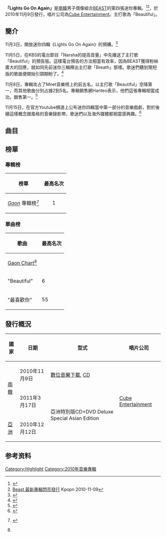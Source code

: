 {{Infobox album <!-- See Wikipedia:WikiProject Albums -->
| Name        = Lights Go on Again 
| Type        = 迷你專輯
| Longtype    = 
| Artist      = [[BEAST|BEAST]]
| Cover       = <!-- 檔案不存在 Lights_go_on_again.jpg ，可從英文維基百科取得 -->
| Cover size  = 
| Caption     = 
| Released    = {{Start date|2010|11|09}}
| Recorded    = 2010
| Genre       = [[K-pop|K-pop]]、 [[dance-pop|dance-pop]]、[[R&B|R&B]]
| Language    = [[韓語|韓語]]
| Label       = [[Cube_Entertainment|Cube Entertainment]]
| Producer    = Hong Shin-seong
| Reviews     = 
| Compiled by = 
| Chronology  = 
| Last album  = ''[[Mastermind_(BEAST專輯)|Mastermind]]''<br />(2010)
| This album  = '''''Lights Go On Again'''''<br />(2010)
| Next album  = ''[[My_Story_(BEAST單曲)|My Story]]'' <br />(2010)
| Misc        = 
}}

'''「Lights Go On Again」'''是[[南韓|南韓]]男子偶像組合[[BEAST|BEAST]]的第四張迷你專輯。<ref name="url비스트, 4집 ‘Lights go on again’ 예약 판매 시작 :: 네이버 뉴스">{{cite web |url=http://news.naver.com/main/read.nhn?mode=LSD&mid=sec&sid1=106&oid=011&aid=0002107011 |title=비스트, 4집 ‘Lights go on again’ 예약 판매 시작 :: 네이버 뉴스 |format= |work= |accessdate=2010-11-03 |language=ko |archive-date=2013-10-29 |archive-url=https://web.archive.org/web/20131029203852/http://news.naver.com/main/read.nhn?mode=LSD&mid=sec&sid1=106&oid=011&aid=0002107011 |dead-url=no }}</ref><ref>[http://kpopn.com/2010/11/09/40073/  Beast 最新專輯閃亮發行] {{Wayback|url=http://kpopn.com/2010/11/09/40073/ |date=20131202223559 }}{{zh-tw}}Kpopn 2010-11-09</ref>，於2010年11月9日發行，唱片公司為[[Cube_Entertainment|Cube Entertainment]]。主打歌為「Beautiful」。

==簡介==
11月3日，開放迷你四輯《Lights Go On Again》的預購。<ref>{{Ko icon}}{{cite web |url=http://news.naver.com/main/read.nhn?mode=LSD&mid=sec&sid1=106&oid=011&aid=0002107011 |title=BEAST's 4th album 'Lights Go On Again' preorder sales start |format= |work=Newsen |date=2010-11-03 |accessdate=2010-11-03 |archive-date=2013-10-29 |archive-url=https://web.archive.org/web/20131029203852/http://news.naver.com/main/read.nhn?mode=LSD&mid=sec&sid1=106&oid=011&aid=0002107011 |dead-url=no }}</ref> 

11月5日，在KBS的電台節目「Narsha的提高音量」中先播送了主打歌「Beautiful」的預告版。這樣電台預告的方法相當有效率，因為BEAST獲得粉絲廣大的回應，就如同先前迷你三輯釋出主打歌「Breath」那樣。歌迷們聽到簡短版的歌曲便開始引頸期盼了。<ref name="url비스트, 4집 타이틀곡 ‘Beautiful’ 라디오 티저 공개 ‘기대감↑’ : 네이트 뉴스">{{cite web |url=http://news.nate.com/view/20101105n24679 |title=비스트, 4집 타이틀곡 ‘Beautiful’ 라디오 티저 공개 ‘기대감↑’ : 네이트 뉴스 |format= |work= |accessdate=2010-11-11 |language=ko}}</ref>

11月8日，專輯攻占了Mnet音樂榜上的前五名，以主打歌「Beautiful」空降第一，而其他歌曲分別占據2到5名。專輯銷售網Hanteo表示，他們這張專輯相當成功，銷售第一。<ref>{{Ko icon}}{{cite web |url=http://newsen.com/news_view.php?uid=201011091734271002&search=title&searchstring=%BA%F1%BD%BA%C6%AE |title=Expect a storm of vigor from BEAST's comeback with 'Beautiful' |format= |work=Newsen |date=2010-11-09 |accessdate=2010-11-11 |archive-date=2022-03-19 |archive-url=https://web.archive.org/web/20220319065145/https://newsen.com/news_view.php?uid=201011091734271002&search=title&searchstring=%BA%F1%BD%BA%C6%AE }}</ref>

11月15日，在官方Youtube頻道上公布迷你四輯當中第一部分的音樂戲劇，對於後續這樣概念跟風格的音樂錄影帶，歌迷們以及海外媒體都相當感興趣。<ref>{{Ko icon}}{{cite web |url=http://news.nate.com/view/20101115n24631 |title=BEAST reveals first part of the 4th album music drama, acting from the members attracts attention |format= |work=Newsen |date=2010-11-15 |accessdate=2010-11-16 |archive-date=2022-03-19 |archive-url=https://web.archive.org/web/20220319062131/https://news.nate.com/view/20101115n24631 }}</ref> 

==曲目==
{{tracklist
| collapsed       = no
| headline        = 
| extra_column    = 
| total_length    = 15:22 

| all_writing     = 
| all_lyrics      = 
| all_music       =

| title1          = Lights Go on Again
| note1           = 
| writer1         = 
| lyrics1         = 洪勝成、DA9297、[[新沙洞老虎|新沙洞老虎]]、[[龍俊亨|龍俊亨]]
| music1          = DA9297、[[新沙洞老虎|新沙洞老虎]]
| extra1          = 
| length1         = 3:34

| title2          = '''Beautiful'''
| note2           = 
| writer2         = 
| lyrics2         = 金道勛、[[新沙洞老虎|新沙洞老虎]]、李尚浩
| music2          = 金道勛、[[新沙洞老虎|新沙洞老虎]]、李尚浩
| extra2          = 
| length2         = 3:36

| title3          = '''最喜歡你''' 
| note3           = ''''''니가 제일 좋아 / I Like You the Best''''''
| writer3         =
| lyrics3         = [[新沙洞老虎|新沙洞老虎]]、[[龍俊亨|龍俊亨]]
| music3          = [[新沙洞老虎|新沙洞老虎]]、Lee Chaekyu、Jeongoon
| extra3          = 
| length3         = 3:22

| title4          =  Lightless
| note4           = 
| writer4         = 
| lyrics4         = [[新沙洞老虎|新沙洞老虎]]、黑眼必勝、[[龍俊亨|龍俊亨]]
| music4          = [[新沙洞老虎|新沙洞老虎]]、黑眼必勝
| extra4          = 
| length4         = 3:24

| title5          = I'm Sorry
| note5           = 
| writer5         = 
| lyrics5         = 黑眼必勝、[[龍俊亨|龍俊亨]]
| music5          = 黑眼必勝
| extra5          = 
| length5         = 3:14
}}

== 榜單 ==
=== 專輯榜 ===
{| class="wikitable sortable"
!榜單
!最高名次
|-
|''[[Gaon_Chart|Gaon]]'' 專輯榜<ref name=gaon>{{Ko icon}} {{cite web |url=http://www.gaonchart.co.kr/main/section/search/list.gaon?Search_str=%EB%B9%84%EC%8A%A4%ED%8A%B8 |title=Gaon Search - BEAST |date=August 6, 2011 |publisher=Gaon |accessdate=2013-11-27 |archive-date=2012-06-15 |archive-url=https://web.archive.org/web/20120615221703/http://www.gaonchart.co.kr/main/section/search/list.gaon?Search_str=%EB%B9%84%EC%8A%A4%ED%8A%B8 |dead-url=no }}</ref>
|align="center"|1
|}


=== 單曲榜 ===
{| class="wikitable sortable" style="text-align:center;"
! rowspan="2" | 歌曲
! colspan="9" | 最高名次
|- style="font-size:smaller;"
! [[Gaon_Chart|Gaon Chart]]<ref name=gaon />
|-
| align="left" | "Beautiful"
| 6
|-
| align="left" | "最喜歡你"
| 55
|}


==發行概況==
{| class="wikitable"
! 國家 !!日期 !!型式 !!唱片公司
|-
| rowspan="2"|[[南韓|南韓]]
| 2010年11月9日
| [[數位音樂下載|數位音樂下載]], [[CD|CD]]
| rowspan="3"|[[Cube_Entertainment|Cube Entertainment]]
|-
| 2011年3月17日
| rowspan="2"|亞洲特別版CD+DVD Deluxe Special Asian Edition
|-
| [[亞洲|亞洲]]
| 2010年12月12日
|}

==参考资料==
{{reflist}}


{{BEAST}}
{{Cube Entertainment}}

[[Category:Highlight|Category:Highlight]]
[[Category:2010年音樂專輯|Category:2010年音樂專輯]]